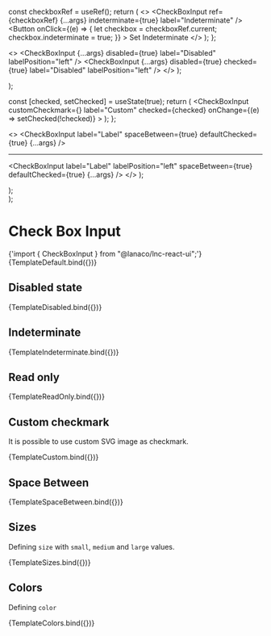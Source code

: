 
<Meta title="Basic Inputs/Check Box Input" component={CheckBoxInput} />


  const checkboxRef = useRef();
  return (
    <>
      <CheckBoxInput
        ref={checkboxRef}
        {...args}
        indeterminate={true}
        label="Indeterminate"
      />
      <Button
        onClick={(e) => {
          let checkbox = checkboxRef.current;
          checkbox.indeterminate = true;
        }}
      >
        Set Indeterminate
      </Button>
    </>
  );
};

  <>
    <CheckBoxInput
      {...args}
      disabled={true}
      label="Disabled"
      labelPosition="left"
    />
    <CheckBoxInput
      {...args}
      disabled={true}
      checked={true}
      label="Disabled"
      labelPosition="left"
    />
  </>
);

  <div style={{ display: "flex", gap: "12px" }}>
    <CheckBoxInput {...args} readOnly={true} defaultChecked={true} />
    <CheckBoxInput {...args} readOnly={true} />
  </div>
);

  const [checked, setChecked] = useState(true);
  return (
    <CheckBoxInput
      customCheckmark={<img src={image} alt="" />}
      label="Custom"
      checked={checked}
      onChange={(e) => setChecked(!checked)}
    ></CheckBoxInput>
  );
};

  <>
    <CheckBoxInput
      label="Label"
      spaceBetween={true}
      defaultChecked={true}
      {...args}
    />
    <hr />
    <CheckBoxInput
      label="Label"
      labelPosition="left"
      spaceBetween={true}
      defaultChecked={true}
      {...args}
    />
  </>
);

  <div style={{ display: "flex", gap: "12px" }}>
    <CheckBoxInput {...args} size="small" />
    <CheckBoxInput {...args} size="medium" />
    <CheckBoxInput {...args} size="large" />
  </div>
);

  <div style={{ display: "flex", gap: "12px" }}>
    <CheckBoxInput {...args} color="primary" />
    <CheckBoxInput {...args} color="secondary" />
    <CheckBoxInput {...args} color="success" />
    <CheckBoxInput {...args} color="warning" />
    <CheckBoxInput {...args} color="danger" />
    <CheckBoxInput {...args} color="information" />
  </div>
);

# Check Box Input

<SyntaxHighlighter language="jsx" style={nord}>
  {'import { CheckBoxInput } from "@lanaco/lnc-react-ui";'}
</SyntaxHighlighter>

<Canvas withSource="open">
  <Story name="Default" args={{}}>
    {TemplateDefault.bind({})}
  </Story>
</Canvas>

<ArgsTable story="Default" />

## Disabled state

<Canvas>
  <Story name="Disabled">{TemplateDisabled.bind({})}</Story>
</Canvas>

## Indeterminate

<Canvas>
  <Story name="Indeterminate">{TemplateIndeterminate.bind({})}</Story>
</Canvas>

## Read only

<Canvas>
  <Story name="Read Only">{TemplateReadOnly.bind({})}</Story>
</Canvas>

## Custom checkmark

It is possible to use custom SVG image as checkmark.

<Canvas withSource="open">
  <Story name="Icon">{TemplateCustom.bind({})}</Story>
</Canvas>

## Space Between

<Canvas withSource="open">
  <Story name="Space Betweeen">{TemplateSpaceBetween.bind({})}</Story>
</Canvas>

## Sizes

Defining `size` with `small`, `medium` and `large` values.

<Canvas>
  <Story
    name="Sizes"
    args={{
      defaultChecked: true,
    }}
  >
    {TemplateSizes.bind({})}
  </Story>
</Canvas>

## Colors

Defining `color`

<Canvas>
  <Story
    name="Colors"
    args={{
      size: "small",
      defaultChecked: true,
    }}
  >
    {TemplateColors.bind({})}
  </Story>
</Canvas>

